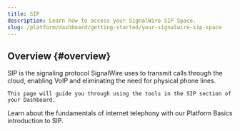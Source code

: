 ```yaml
---
title: SIP
description: Learn how to access your SignalWire SIP Space.
slug: /platform/dashboard/getting-started/your-signalwire-sip-space
---
```



## Overview {#overview}

<div className="row">
  
  <div className="col col--6">
    <Tooltips tip="Session Initiation Protocol">SIP</Tooltips> 
    is the signaling protocol SignalWire uses to transmit calls through the cloud, enabling 
    <Tooltips tip="Voice over IP">VoIP</Tooltips>
    and eliminating the need for physical phone lines. 
    
    This page will guide you through using the tools in the SIP section of your Dashboard.
  </div>
  
  <div className="col col--6">
    <Card 
    title="SIP basics"
    href="/platform/basics/general/what-is-sip"
    >
      Learn about the fundamentals of internet telephony with our Platform Basics introduction to SIP.
    </Card>
  </div>
  
</div>

<LegacySIP/>
